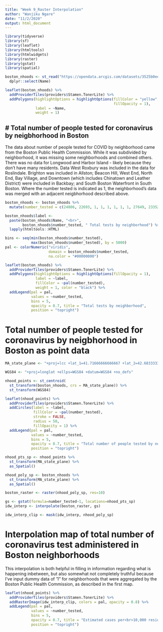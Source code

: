 ```yaml
---
title: "Week 9_Raster Interpolation"
author: "Wanjiku Ngare"
date: "11/2/2020"
output: html_document
---
```


```r
library(tidyverse)
library(sf)
library(leaflet)
library(htmltools)
library(htmlwidgets)
library(raster)
library(gstat)
library(spatial)
```

```r
boston_nhoods <- st_read("https://opendata.arcgis.com/datasets/3525b0ee6e6b427f9aab5d0a1d0a1a28_0.geojson", quiet = TRUE) %>%
  dplyr::select(Name)

leaflet(boston_nhoods) %>%
  addProviderTiles(providers$Stamen.TonerLite) %>%
  addPolygons(highlightOptions = highlightOptions(fillColor = "yellow", 
                                                  fillOpacity = 1),
              label = ~Name, 
              weight = 1) 

```

## # Total number of people tested for coronavirus by neigbhorhood in Boston

The data about number of people tested for COVID by neighborhood came from the Boston Public Health Commission. While it was subdivided by neighborhood, it was missing some neighborhoods and combined others. There was no data for Longwood and Harbor Island - likely because they don't have many residents. Data West Roxbury was included in the data for Roslindale. Brighton was included in Allston; Beacon Hill, West End, North End, Bay Village, and Downtown (which includes Chinatown and Leather District) were included in Backbay; and South Boston Waterfront in South Boston. Where the number tested is indicated as 1, the neighborhood's data was merged with an adjacent neigbhorhood described above. 

```r
boston_nhoods <- boston_nhoods %>%
  mutate(number_tested = c(24806, 22693, 1, 1, 1, 1, 1, 1, 27649, 23352, 31671, 23354, 8492, 1, 1, 1, 48991, 1, 1, 14681, 9933, 57347, 1, 20109, 37121, 1))

boston_nhoods$label <- 
  paste(boston_nhoods$Name, "<br>", 
        boston_nhoods$number_tested, " Total tests by neighborhood") %>% 
  lapply(htmltools::HTML)

bins <- seq(min(boston_nhoods$number_tested),
            max(boston_nhoods$number_tested), by = 5000)
pal <- colorNumeric("viridis", 
                    domain = boston_nhoods$number_tested,
                    na.color = "#00000000")

leaflet(boston_nhoods) %>%
  addProviderTiles(providers$Stamen.TonerLite) %>%
  addPolygons(highlightOptions = highlightOptions(fillOpacity = 1),
              label = ~label,
              fillColor = ~pal(number_tested),
              weight = 1, color = "black") %>% 
  addLegend(pal = pal, 
            values = ~number_tested,
            bins = 5,
            opacity = 0.7, title = "Total tests by neighborhood",
            position = "topright")

```

# Total number of people tested for coronavirus by neigbhorhood in Boston as point data


```r
MA_state_plane <- "+proj=lcc +lat_1=41.71666666666667 +lat_2=42.68333333333333 +lat_0=41 +lon_0=-71.5 +x_0=200000 +y_0=750000 +ellps=GRS80 +units=m +no_defs "

WGS84 <- "+proj=longlat +ellps=WGS84 +datum=WGS84 +no_defs"

nhood_points <- st_centroid(
  st_transform(boston_nhoods, crs = MA_state_plane)) %>%
  st_transform(WGS84)

leaflet(nhood_points) %>%
  addProviderTiles(providers$Stamen.TonerLite) %>%
  addCircles(label = ~label,
             fillColor = ~pal(number_tested),
             stroke = FALSE, 
             radius = 50, 
             fillOpacity = 1) %>% 
  addLegend(pal = pal, 
            values = ~number_tested,
            bins = 5,
            opacity = 0.7, title = "Total number of people tested by neighborhood",
            position = "topright")
```


```r
nhood_pts_sp <- nhood_points %>%
  st_transform(MA_state_plane) %>%
  as_Spatial()

nhood_poly_sp <- boston_nhoods %>%
  st_transform(MA_state_plane) %>%
  as_Spatial()
```
```r
boston_raster <- raster(nhood_poly_sp, res=10)
```

```r
gs <- gstat(formula=number_tested~1, locations=nhood_pts_sp)
idw_interp <- interpolate(boston_raster, gs)

idw_interp_clip <- mask(idw_interp, nhood_poly_sp)
```

# Interpolation map of total number of coronavirus test administered in Boston neighborhoods

This interpolation is both helpful in filling in information regarding what is happening inbetween, but also somewhat not completely truthful because I've input dummy data of '1" for neighborhoods that were aggregated by the Boston Public Health Commission, as described in the first map. 
```r
leaflet(nhood_points) %>%
  addProviderTiles(providers$Stamen.TonerLite) %>%
  addRasterImage(idw_interp_clip, colors = pal, opacity = 0.8) %>% 
  addLegend(pal = pal, 
            values = ~number_tested,
            bins = 5,
            opacity = 0.7, title = "Estimated cases per<br>10,000 residents",
            position = "topright")
```























